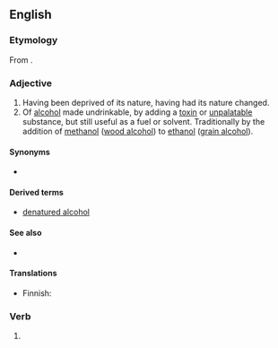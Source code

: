 ==English==

===Etymology===
From {{af|en|denature|-ed}}.

===Adjective===
{{en-adj|-}}

# Having been deprived of its nature, having had its nature changed.
# Of [[alcohol]] made undrinkable, by adding a [[toxin]] or [[unpalatable]] substance, but still useful as a fuel or solvent. Traditionally by the addition of [[methanol]] ([[wood alcohol]]) to [[ethanol]] ([[grain alcohol]]).

====Synonyms====
* {{sense|alcohol}} {{l|en|denat.}} {{qualifier|abbreviation}}

====Derived terms====
* [[denatured alcohol]]

====See also====
* {{pedia|lang=en|denatured alcohol}}

====Translations====
{{trans-top|having been deprived of its nature}}
{{trans-mid}}
{{trans-bottom}}

{{trans-top|made undrinkable}}
* Finnish: {{t+|fi|denaturoitu}}
{{trans-mid}}
{{trans-bottom}}

===Verb===
{{head|en|verb form}}

# {{en-past of|denature}}